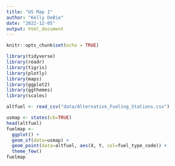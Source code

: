 ```yaml
---
title: "US Map 1"
author: "Kelly DeBie"
date: "2022-12-05"
output: html_document
---
```


```r
knitr::opts_chunk$set(echo = TRUE)
```

```r


library(tidyverse)  
library(readr)
library(tigris)  
library(plotly)  
library(maps)  
library(ggplot2)  
library(ggthemes)  
library(scales)  

altfuel <- read_csv("data/Alternative_Fueling_Stations.csv") 

usmap <- states(cb=TRUE)  
head(altfuel)
fuelmap <- 
  ggplot() +
  geom_sf(data=usmap) +
  geom_point(data=altfuel, aes(X, Y, col=fuel_type_code)) +
  theme_few()
fuelmap 
   
```

